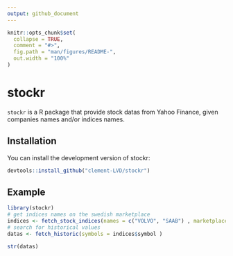 ```yaml
---
output: github_document
---
```


<!-- README.md is generated from README.Rmd. Please edit that file -->

```r
knitr::opts_chunk$set(
  collapse = TRUE,
  comment = "#>",
  fig.path = "man/figures/README-",
  out.width = "100%"
)
```

# stockr

<!-- badges: start -->
<!-- badges: end -->

`stockr` is a R package that provide stock datas from Yahoo Finance, given companies names and/or indices names.

## Installation

You can install the development version of stockr:

``` r
devtools::install_github("clement-LVD/stockr")
```

## Example

```r
library(stockr)
# get indices names on the swedish marketplace
indices <- fetch_stock_indices(names = c("VOLVO", "SAAB") , marketplaces = "STO")
# search for historical values
datas <- fetch_historic(symbols = indices$symbol )

str(datas)
```


